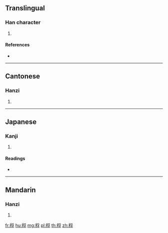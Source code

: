 {{character info/new}}
==Translingual==

===Han character===
{{Han char|rn=115|rad=禾|as=07|sn=12|four=22947|canj=HDBND}}

# {{defn|Han|sort=禾07}}

====References====
* {{Han ref|kx=0853.200|dkj=25068|dj=1278.090|hdz=42609.020|uh=7A03|ud=31235|bh=DAD8|bd=56024}}

----

==Cantonese==

===Hanzi===
{{yue-hanzi|jyut=|y=fau4, fu1}}

# {{defn|lang=yue|sort=禾07}}

----

==Japanese==

===Kanji===
{{ja-kanji|grade=|rs=禾07}}

# {{defn|lang=ja|sort=禾07}}

====Readings====
* {{ja-readings|on=[[ふ]] (fu), [[ふう]] (hū), [[ぶ]] (bu)|kun=[[もみがら]] (momigara)|nanori=}}

----

==Mandarin==

===Hanzi===
{{cmn-hanzi|pin=[[fū]] ([[fu1]])|wg=fu<sup>1</sup>}}

# {{defn|lang=cmn|sort=禾07}}

[[fr:稃]]
[[hu:稃]]
[[mg:稃]]
[[pl:稃]]
[[th:稃]]
[[zh:稃]]